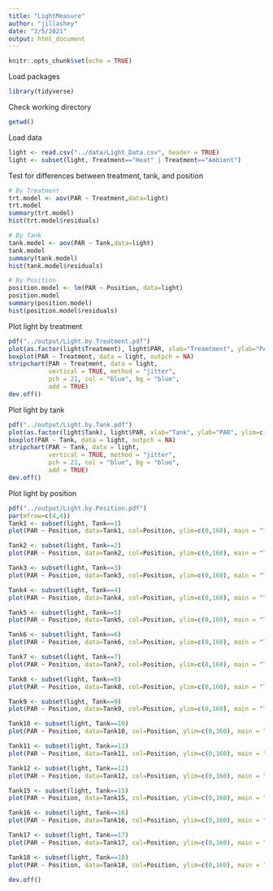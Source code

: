 ```yaml
---
title: "LightMeasure"
author: "jillashey"
date: "2/5/2021"
output: html_document
---
```


```r
knitr::opts_chunk$set(echo = TRUE)
```

Load packages
```r
library(tidyverse)
```

Check working directory
```r
getwd()
```

Load data 
```r
light <- read.csv("../data/Light_Data.csv", header = TRUE)
light <- subset(light, Treatment=="Heat" | Treatment=="Ambient")

```

Test for differences between treatment, tank, and position
```r
# By Treatment
trt.model <- aov(PAR ~ Treatment,data=light)
trt.model
summary(trt.model)
hist(trt.model$residuals)

# By Tank
tank.model <- aov(PAR ~ Tank,data=light)
tank.model
summary(tank.model)
hist(tank.model$residuals)

# By Position
position.model <- lm(PAR ~ Position, data=light)
position.model
summary(position.model)
hist(position.model$residuals)
```

Plot light by treatment 
```r
pdf("../output/Light.by.Treatment.pdf")
plot(as.factor(light$Treatment), light$PAR, xlab="Treamtment", ylab="PAR", ylim=c(0,160), las=2)
boxplot(PAR ~ Treatment, data = light, outpch = NA) 
stripchart(PAR ~ Treatment, data = light, 
           vertical = TRUE, method = "jitter", 
           pch = 21, col = "blue", bg = "blue", 
           add = TRUE) 
dev.off()
```

Plot light by tank
```r
pdf("../output/Light.by.Tank.pdf")
plot(as.factor(light$Tank), light$PAR, xlab="Tank", ylab="PAR", ylim=c(0,160), las=2)
boxplot(PAR ~ Tank, data = light, outpch = NA) 
stripchart(PAR ~ Tank, data = light, 
           vertical = TRUE, method = "jitter", 
           pch = 21, col = "blue", bg = "blue", 
           add = TRUE) 
dev.off()
```

Plot light by position
```r
pdf("../output/Light.by.Position.pdf")
par(mfrow=c(4,4))
Tank1 <- subset(light, Tank==1)
plot(PAR ~ Position, data=Tank1, col=Position, ylim=c(0,160), main = "Tank1")

Tank2 <- subset(light, Tank==2)
plot(PAR ~ Position, data=Tank2, col=Position, ylim=c(0,160), main = "Tank2")

Tank3 <- subset(light, Tank==3)
plot(PAR ~ Position, data=Tank3, col=Position, ylim=c(0,160), main = "Tank3")

Tank4 <- subset(light, Tank==4)
plot(PAR ~ Position, data=Tank4, col=Position, ylim=c(0,160), main = "Tank4")

Tank5 <- subset(light, Tank==5)
plot(PAR ~ Position, data=Tank5, col=Position, ylim=c(0,160), main = "Tank5")

Tank6 <- subset(light, Tank==6)
plot(PAR ~ Position, data=Tank6, col=Position, ylim=c(0,160), main = "Tank6")

Tank7 <- subset(light, Tank==7)
plot(PAR ~ Position, data=Tank7, col=Position, ylim=c(0,160), main = "Tank7")

Tank8 <- subset(light, Tank==8)
plot(PAR ~ Position, data=Tank8, col=Position, ylim=c(0,160), main = "Tank8")

Tank9 <- subset(light, Tank==9)
plot(PAR ~ Position, data=Tank9, col=Position, ylim=c(0,160), main = "Tank9")

Tank10 <- subset(light, Tank==10)
plot(PAR ~ Position, data=Tank10, col=Position, ylim=c(0,160), main = "Tank10")

Tank11 <- subset(light, Tank==11)
plot(PAR ~ Position, data=Tank11, col=Position, ylim=c(0,160), main = "Tank11")

Tank12 <- subset(light, Tank==12)
plot(PAR ~ Position, data=Tank12, col=Position, ylim=c(0,160), main = "Tank12")

Tank15 <- subset(light, Tank==15)
plot(PAR ~ Position, data=Tank15, col=Position, ylim=c(0,160), main = "Tank15")

Tank16 <- subset(light, Tank==16)
plot(PAR ~ Position, data=Tank16, col=Position, ylim=c(0,160), main = "Tank16")

Tank17 <- subset(light, Tank==17)
plot(PAR ~ Position, data=Tank17, col=Position, ylim=c(0,160), main = "Tank17")

Tank18 <- subset(light, Tank==18)
plot(PAR ~ Position, data=Tank18, col=Position, ylim=c(0,160), main = "Tank18")

dev.off()
```


